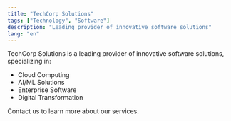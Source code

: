 ```yaml
---
title: "TechCorp Solutions"
tags: ["Technology", "Software"]
description: "Leading provider of innovative software solutions"
lang: "en"
---
```


TechCorp Solutions is a leading provider of innovative software solutions, specializing in:

- Cloud Computing
- AI/ML Solutions
- Enterprise Software
- Digital Transformation

Contact us to learn more about our services.
